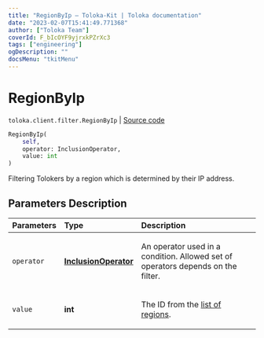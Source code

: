 ```yaml
---
title: "RegionByIp — Toloka-Kit | Toloka documentation"
date: "2023-02-07T15:41:49.771368"
author: ["Toloka Team"]
coverId: F_bIcOYF9yjrxkPZrXc3
tags: ["engineering"]
ogDescription: ""
docsMenu: "tkitMenu"
---
```


# RegionByIp
`toloka.client.filter.RegionByIp` | [Source code](https://github.com/Toloka/toloka-kit/blob/v1.1.3/src/client/filter.py#L496)

```python
RegionByIp(
    self,
    operator: InclusionOperator,
    value: int
)
```

Filtering Tolokers by a region which is determined by their IP address.

## Parameters Description

| Parameters | Type | Description |
| :----------| :----| :-----------|
`operator`|**[InclusionOperator](/docs-new/toloka-kit/reference/toloka.client.primitives.operators.InclusionOperator)**|<p>An operator used in a condition. Allowed set of operators depends on the filter.</p>
`value`|**int**|<p>The ID from the [list of regions](/docs-new/api/regions).</p>
